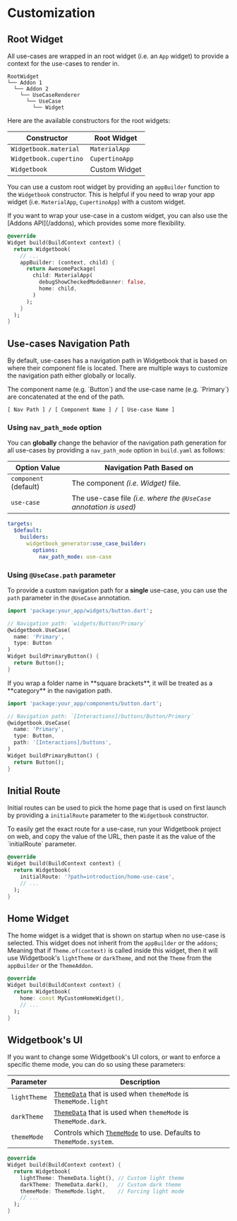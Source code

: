 # Customization

## Root Widget

All use-cases are wrapped in an root widget (i.e. an `App` widget) to provide a context for the use-cases to render in.

```tree
RootWidget
└── Addon 1
  └── Addon 2
    └── UseCaseRenderer
      └── UseCase
        └── Widget
```

Here are the available constructors for the root widgets:

| Constructor            | Root Widget    |
| ---------------------- | -------------- |
| `Widgetbook.material`  | `MaterialApp`  |
| `Widgetbook.cupertino` | `CupertinoApp` |
| `Widgetbook`           | Custom Widget  |

You can use a custom root widget by providing an `appBuilder` function to the `Widgetbook` constructor.
This is helpful if you need to wrap your app widget (i.e. `MaterialApp`, `CupertinoApp`) with a custom widget.

<Info>
  If you want to wrap your use-case in a custom widget, you can also use the
  [Addons API](/addons), which provides some more flexibility.
</Info>

```dart
@override
Widget build(BuildContext context) {
  return Widgetbook(
    // ...
    appBuilder: (context, child) {
      return AwesomePackage(
        child: MaterialApp(
          debugShowCheckedModeBanner: false,
          home: child,
        )
      );
    }
  );
}
```

## Use-cases Navigation Path

By default, use-cases has a navigation path in Widgetbook that is based on where their component file is located.
There are multiple ways to customize the navigation path either globally or locally.

<Info>
  The component name (e.g. `Button`) and the use-case name (e.g. `Primary`) are
  concatenated at the end of the path.

```
[ Nav Path ] / [ Component Name ] / [ Use-case Name ]
```

</Info>

### Using `nav_path_mode` option

You can **globally** change the behavior of the navigation path generation for all use-cases by providing a `nav_path_mode` option in `build.yaml` as follows:

| Option Value          | Navigation Path Based on                                           |
| --------------------- | ------------------------------------------------------------------ |
| `component` (default) | The component _(i.e. Widget)_ file.                                |
| `use-case`            | The use-case file _(i.e. where the `@UseCase` annotation is used)_ |

```yaml title="build.yaml"
targets:
  $default:
    builders:
      widgetbook_generator:use_case_builder:
        options:
          nav_path_mode: use-case
```

### Using `@UseCase.path` parameter

To provide a custom navigation path for a **single** use-case, you can use the `path` parameter in the `@UseCase` annotation.

```dart
import 'package:your_app/widgets/button.dart';

// Navigation path: `widgets/Button/Primary`
@widgetbook.UseCase(
  name: 'Primary',
  type: Button
)
Widget buildPrimaryButton() {
  return Button();
}
```

<Info>
  If you wrap a folder name in **square brackets**, it will be treated as a
  **category** in the navigation path.
</Info>

```dart
import 'package:your_app/components/button.dart';

// Navigation path: `[Interactions]/buttons/Button/Primary`
@widgetbook.UseCase(
  name: 'Primary',
  type: Button,
  path: '[Interactions]/buttons',
)
Widget buildPrimaryButton() {
  return Button();
}
```

## Initial Route

Initial routes can be used to pick the home page that is used on first launch by providing a `initialRoute` parameter to the `Widgetbook` constructor.

<Info>
  To easily get the exact route for a use-case, run your Widgetbook project on
  web, and copy the value of the URL, then paste it as the value of the
  `initialRoute` parameter.
</Info>

```dart
@override
Widget build(BuildContext context) {
  return Widgetbook(
    initialRoute: '?path=introduction/home-use-case',
    // ...
  );
}
```

## Home Widget

The home widget is a widget that is shown on startup when no use-case is selected.
This widget does not inherit from the `appBuilder` or the `addons`;
Meaning that if `Theme.of(context)` is called inside this widget, then it will use Widgetbook's `lightTheme` or `darkTheme`,
and not the `Theme` from the `appBuilder` or the `ThemeAddon`.

```dart
@override
Widget build(BuildContext context) {
  return Widgetbook(
    home: const MyCustomHomeWidget(),
    // ...
  );
}
```

## Widgetbook's UI

If you want to change some Widgetbook's UI colors, or want to enforce a specific theme mode, you can do so using these parameters:

| Parameter    | Description                                                                                                                       |
| ------------ | --------------------------------------------------------------------------------------------------------------------------------- |
| `lightTheme` | [`ThemeData`](https://api.flutter.dev/flutter/material/ThemeData-class.html) that is used when `themeMode` is `ThemeMode.light` |
| `darkTheme`  | [`ThemeData`](https://api.flutter.dev/flutter/material/ThemeData-class.html) that is used when `themeMode` is `ThemeMode.dark`. |
| `themeMode`  | Controls which [`ThemeMode`](https://api.flutter.dev/flutter/material/ThemeMode.html) to use. Defaults to `ThemeMode.system`.     |

```dart
@override
Widget build(BuildContext context) {
  return Widgetbook(
    lightTheme: ThemeData.light(), // Custom light theme
    darkTheme: ThemeData.dark(),   // Custom dark theme
    themeMode: ThemeMode.light,    // Forcing light mode
    // ...
  );
}
```
